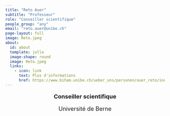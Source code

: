 ```yaml
---
title: "Reto Auer"
subtitle: "Professeur"
role: "Conseiller scientifique"
people_group: "any"
email: "reto.auer@unibe.ch"
page-layout: full
image: Reto.jpeg
about: 
  id: about
  template: jolla
  image-shape: round
  image: Reto.jpeg
  links:
    - icon: link
      text: Plus d'informations 
      href: https://www.biham.unibe.ch/ueber_uns/personen/auer_reto/index_ger.html
---
```

<div style="text-align: center;">
  <p style="font-size: 18px; font-weight: bold;">Conseiller scientifique</p>
  <p style="font-size: 18px; ">Université de Berne</p>
</div>
